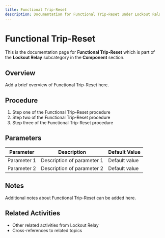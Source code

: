 ```yaml
---
title: Functional Trip-Reset
description: Documentation for Functional Trip-Reset under Lockout Relay in Component category
---
```


# Functional Trip-Reset

This is the documentation page for **Functional Trip-Reset** which is part of the **Lockout Relay** subcategory in the **Component** section.

## Overview

Add a brief overview of Functional Trip-Reset here.

## Procedure

1. Step one of the Functional Trip-Reset procedure
2. Step two of the Functional Trip-Reset procedure
3. Step three of the Functional Trip-Reset procedure

## Parameters

| Parameter | Description | Default Value |
|-----------|-------------|---------------|
| Parameter 1 | Description of parameter 1 | Default value |
| Parameter 2 | Description of parameter 2 | Default value |

## Notes

Additional notes about Functional Trip-Reset can be added here.

## Related Activities

- Other related activities from Lockout Relay
- Cross-references to related topics
